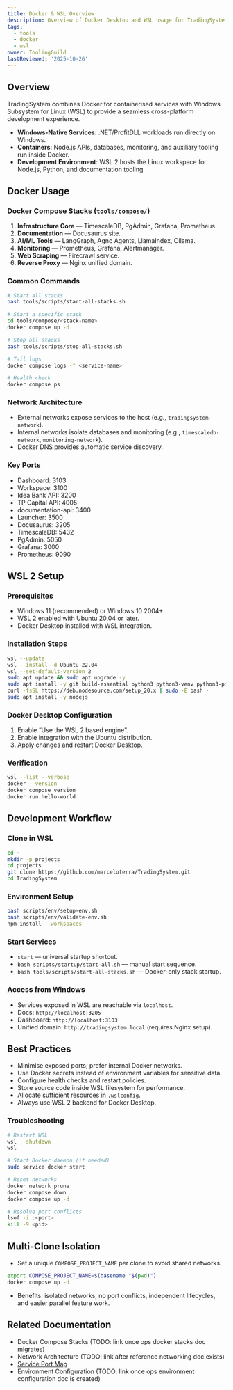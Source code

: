 ```yaml
---
title: Docker & WSL Overview
description: Overview of Docker Desktop and WSL usage for TradingSystem development.
tags:
  - tools
  - docker
  - wsl
owner: ToolingGuild
lastReviewed: '2025-10-26'
---
```

## Overview

TradingSystem combines Docker for containerised services with Windows Subsystem for Linux (WSL) to provide a seamless cross-platform development experience.

- **Windows-Native Services**: .NET/ProfitDLL workloads run directly on Windows.
- **Containers**: Node.js APIs, databases, monitoring, and auxiliary tooling run inside Docker.
- **Development Environment**: WSL 2 hosts the Linux workspace for Node.js, Python, and documentation tooling.

## Docker Usage

### Docker Compose Stacks (`tools/compose/`)

1. **Infrastructure Core** — TimescaleDB, PgAdmin, Grafana, Prometheus.
2. **Documentation** — Docusaurus site.
3. **AI/ML Tools** — LangGraph, Agno Agents, LlamaIndex, Ollama.
4. **Monitoring** — Prometheus, Grafana, Alertmanager.
5. **Web Scraping** — Firecrawl service.
6. **Reverse Proxy** — Nginx unified domain.

### Common Commands

```bash
# Start all stacks
bash tools/scripts/start-all-stacks.sh

# Start a specific stack
cd tools/compose/<stack-name>
docker compose up -d

# Stop all stacks
bash tools/scripts/stop-all-stacks.sh

# Tail logs
docker compose logs -f <service-name>

# Health check
docker compose ps
```

### Network Architecture

- External networks expose services to the host (e.g., `tradingsystem-network`).
- Internal networks isolate databases and monitoring (e.g., `timescaledb-network`, `monitoring-network`).
- Docker DNS provides automatic service discovery.

### Key Ports

- Dashboard: 3103
- Workspace: 3100
- Idea Bank API: 3200
- TP Capital API: 4005
- documentation-api: 3400
- Launcher: 3500
- Docusaurus: 3205
- TimescaleDB: 5432
- PgAdmin: 5050
- Grafana: 3000
- Prometheus: 9090

## WSL 2 Setup

### Prerequisites

- Windows 11 (recommended) or Windows 10 2004+.
- WSL 2 enabled with Ubuntu 20.04 or later.
- Docker Desktop installed with WSL integration.

### Installation Steps

```bash
wsl --update
wsl --install -d Ubuntu-22.04
wsl --set-default-version 2
sudo apt update && sudo apt upgrade -y
sudo apt install -y git build-essential python3 python3-venv python3-pip
curl -fsSL https://deb.nodesource.com/setup_20.x | sudo -E bash -
sudo apt install -y nodejs
```

### Docker Desktop Configuration

1. Enable “Use the WSL 2 based engine”.
2. Enable integration with the Ubuntu distribution.
3. Apply changes and restart Docker Desktop.

### Verification

```bash
wsl --list --verbose
docker --version
docker compose version
docker run hello-world
```

## Development Workflow

### Clone in WSL

```bash
cd ~
mkdir -p projects
cd projects
git clone https://github.com/marceloterra/TradingSystem.git
cd TradingSystem
```

### Environment Setup

```bash
bash scripts/env/setup-env.sh
bash scripts/env/validate-env.sh
npm install --workspaces
```

### Start Services

- `start` — universal startup shortcut.
- `bash scripts/startup/start-all.sh` — manual start sequence.
- `bash tools/scripts/start-all-stacks.sh` — Docker-only stack startup.

### Access from Windows

- Services exposed in WSL are reachable via `localhost`.
- Docs: `http://localhost:3205`
- Dashboard: `http://localhost:3103`
- Unified domain: `http://tradingsystem.local` (requires Nginx setup).

## Best Practices

- Minimise exposed ports; prefer internal Docker networks.
- Use Docker secrets instead of environment variables for sensitive data.
- Configure health checks and restart policies.
- Store source code inside WSL filesystem for performance.
- Allocate sufficient resources in `.wslconfig`.
- Always use WSL 2 backend for Docker Desktop.

### Troubleshooting

```bash
# Restart WSL
wsl --shutdown
wsl

# Start Docker daemon (if needed)
sudo service docker start

# Reset networks
docker network prune
docker compose down
docker compose up -d

# Resolve port conflicts
lsof -i :<port>
kill -9 <pid>
```

## Multi-Clone Isolation

- Set a unique `COMPOSE_PROJECT_NAME` per clone to avoid shared networks.

```bash
export COMPOSE_PROJECT_NAME=$(basename "$(pwd)")
docker compose up -d
```

- Benefits: isolated networks, no port conflicts, independent lifecycles, and easier parallel feature work.

## Related Documentation

- Docker Compose Stacks (TODO: link once ops docker stacks doc migrates)
- Network Architecture (TODO: link after reference networking doc exists)
- [Service Port Map](/tools/ports-services/overview)
- Environment Configuration (TODO: link once ops environment configuration doc is created)
